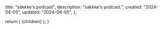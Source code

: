 
  title: "sakkke's podcast",
  description: "sakkke's podcast.",
  created: "2024-04-05",
  updated: "2024-04-05",
};

  return (
    <MdxLayout
      created={metadata.created}
      title={metadata.title}
      updated={metadata.updated}
    >
      {children}
    </MdxLayout>
  );
}
